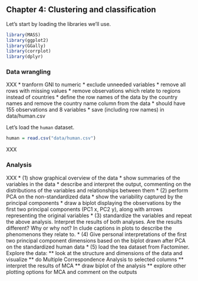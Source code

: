 ## Chapter 4: Clustering and classification

Let's start by loading the libraries we'll use.
```r
library(MASS)
library(ggplot2)
library(GGally)
library(corrplot)
library(dplyr)
```

### Data wrangling

XXX
* tranform GNI to numeric
* exclude unneeded variables
* remove all rows with missing values
* remove observations which relate to regions instead of countries
* define the row names of the data by the country names and remove the country name column from the data
* should have 155 observations and 8 variables
* save (including row names) in data/human.csv

Let's load the ``human`` dataset.
```r
human = read.csv("data/human.csv")
```

XXX

### Analysis

XXX
* (1) show graphical overview of the data
* show summaries of the variables in the data
* describe and interpret the output, commenting on the distributions of the variables and relationships between them
* (2) perform PCA on the non-standardized data
* show the variability captured by the principal components
* draw a biplot displaying the observations by the first two principal components (PC1 x, PC2 y), along with arrows representing the original variables
* (3) standardize the variables and repeat the above analysis.  Interpret the results of both analyses.  Are the results different?  Why or why not?  In clude captions in plots to describe the phenomenons they relate to.
* (4) Give personal interpretations of the first two principal component dimensions based on the biplot drawn after PCA on the standardized human data
* (5) load the tea dataset from Factominer.  Explore the data:
** look at the structure and dimensions of the data and visualize
** do Multiple Correspondence Analysis to selected columns
** interpret the results of MCA
** draw biplot of the analysis
** explore other plotting options for MCA and comment on the outputs
